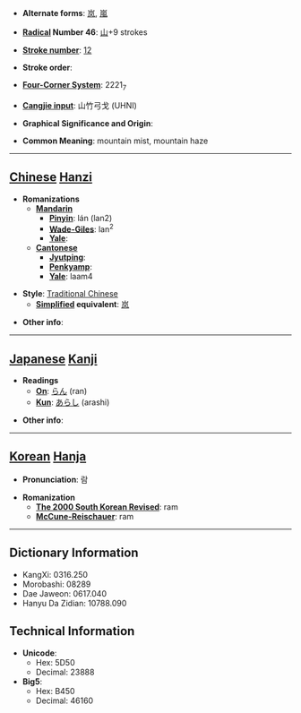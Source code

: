 * '''Alternate forms''': [[岚]], [[嵐]]

* '''[[Wiktionary:Chinese radical index| Radical]] Number 46''': [[Wiktionary:Chinese radical index 山|山]]+9 strokes

* '''[[Wiktionary:Chinese total strokes index|Stroke number]]''': [[Wiktionary:Chinese total strokes index 12|12]]

* '''Stroke order''': 

* '''[[Wiktionary:Chinese four corner index|Four-Corner System]]''': 2221<sub>7</sub>

* '''[[Wiktionary:Chinese Cangjie index|Cangjie input]]''': 山竹弓戈 (UHNI)

* '''Graphical Significance and Origin''': 

* '''Common Meaning''': mountain mist, mountain haze

----

== [[Chinese]] [[Hanzi]] ==

* '''Romanizations'''
** '''[[Mandarin]]'''
*** '''[[Pinyin]]''': lán (lan2)
*** '''[[Wade-Giles]]''': lan<sup>2</sup>
*** '''[[Yale]]''': 
** '''[[Cantonese]]'''
*** '''[[Jyutping]]''':
*** '''[[Penkyamp]]''': 
*** '''[[Yale]]''': laam4

* '''Style''': [[Traditional Chinese]] 
** '''[[Simplified Chinese|Simplified]] equivalent''': [[岚]]

* '''Other info''': 

----

== [[Japanese]] [[Kanji]] ==

* '''Readings'''
** '''[[On]]''': [[らん]] (ran)
** '''[[Kun]]''': [[あらし]] (arashi)

* '''Other info''':  

----

== [[Korean]] [[Hanja]] ==

* '''Pronunciation''': 람

* '''Romanization'''
** '''[[The 2000 South Korean Revised Romanization|The 2000 South Korean Revised]]''': ram
** '''[[McCune-Reischauer]]''': ram

----

== Dictionary Information ==

* KangXi: 0316.250
* Morobashi: 08289
* Dae Jaweon: 0617.040
* Hanyu Da Zidian: 10788.090

== Technical Information ==

* '''Unicode''':
** Hex: 5D50
** Decimal: 23888
* '''Big5''':
** Hex: B450
** Decimal: 46160